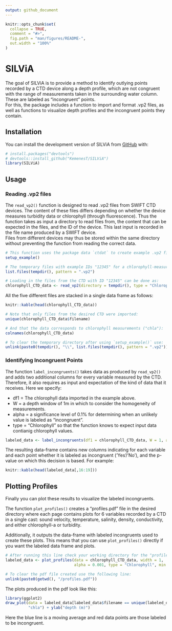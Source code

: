 ```yaml
---
output: github_document
---
```


<!-- README.md is generated from README.Rmd. Please edit that file -->

```r
knitr::opts_chunk$set(
  collapse = TRUE,
  comment = "#>",
  fig.path = "man/figures/README-",
  out.width = "100%"
)
```

# SILViA

<!-- badges: start -->
<!-- badges: end -->

The goal of SILViA is to provide a method to identify outlying points recorded by a CTD device along a depth profile, which are not congruent with the range of measurements taken in the surrounding water column. These are labeled as "incongruent" points.  
For this, the package includes a function to import and format .vp2 files, as well as functions to visualize depth profiles and the incongruent points they contain. 

## Installation

You can install the development version of SILViA from [GitHub](https://github.com/) with:

```r
# install.packages("devtools")
# devtools::install_github("KemenesT/SILViA")
library(SILViA)
```

## Usage

### Reading .vp2 files

The `read_vp2()` function is designed to read .vp2 files from SWIFT CTD devices. The content of these files differs depending on whether the device measures turbidity data or chlorophyll (through fluorescence). Thus the function takes as input a directory to read files from, the content that can be expected in the files, and the ID of the device. This last input is recorded in the file name produced by a SWIFT device.   
Files from different devices may thus be stored within the same directory without preventing the function from reading the correct data.

```r
# This function uses the package data `ctdat` to create example .vp2 files in the temporary directory tempdir().
setup_example()

# The temporary files with example IDs "12345" for a chlorophyll-measuring CTD, and "54321" for a turbidity-measuring CTD can be seen in the temporary directory.
list.files(tempdir(), pattern = ".vp2") 

# Loading in the files from the CTD with ID "12345" can be done as:
chlorophyll_CTD_data <- read_vp2(directory = tempdir(), type = "Chlorophyll", ID = "12345")
```
  
All the five different files are stacked in a single data frame as follows:
  
```r
knitr::kable(head(chlorophyll_CTD_data))
```
  
```r
# Note that only files from the desired CTD were imported:
unique(chlorophyll_CTD_data$filename)

# And that the data corresponds to chlorophyll measurements ("chla"):
colnames(chlorophyll_CTD_data)

# To clear the temporary directory after using `setup_example()` use:
unlink(paste0(tempdir(), "\\", list.files(tempdir(), pattern = ".vp2")))
```

### Identifying Incongruent Points

The function `label_incongruents()` takes data as produced by `read_vp2()` and adds two additional columns for every variable measured by the CTD. Therefore, it also requires as input and expectation of the kind of data that it receives. Here we specify:  

* df1 = The chlorophyll data imported in the example above.  
* W = a depth window of 1m in which to consider the homogeneity of measurements.  
* alpha = a significance level of 0.1% for determining when an unlikely value is labeled as "incongruent".  
* type = "Chlorophyll" so that the function knows to expect input data contianig chlorophyll values.  

```r
labeled_data <- label_incongruents(df1 = chlorophyll_CTD_data, W = 1, alpha = 0.001, type = "Chlorophyll")
```

The resulting data-frame contains new columns indicating for each variable and each point whether it is labeled as incongruent ('Yes'/'No'), and the p-value on which this decision is based. For example:

```r
knitr::kable(head(labeled_data[,16:19]))
```

## Plotting Profiles

Finally you can plot these results to visualize the labeled incongruents.  

The function `plot_profiles()` creates a "profiles.pdf" file in the desired directory where each page contains plots for 6 variables recorded by a CTD in a single cast: sound velocity, temperature, salinity, density, conductivity, and either chlorophyll-a or turbidity.  
  
Additionally, it outputs the data-frame with labeled incongruents used to create these plots. This means that you can use `plot_profiles()` directly if you want the labeled data frame and plots. 

```r
# After running this line check your working directory for the "profiles.pdf" file!
labeled_data <- plot_profiles(data = chlorophyll_CTD_data, width = 1, 
                              alpha = 0.001, type = "Chlorophyll", min.depth = 1.5)

# To clear the pdf file created use the following line:
unlink(paste0(getwd(), "/profiles.pdf"))
```

The plots produced in the pdf look like this:

```r
library(ggplot2)
draw_plot(data = labeled_data[labeled_data$filename == unique(labeled_data$filename)[1],],
          "chla") + ylab("depth (m)")
```
Here the blue line is a moving average and red data points are those labeled to be incongruent.
